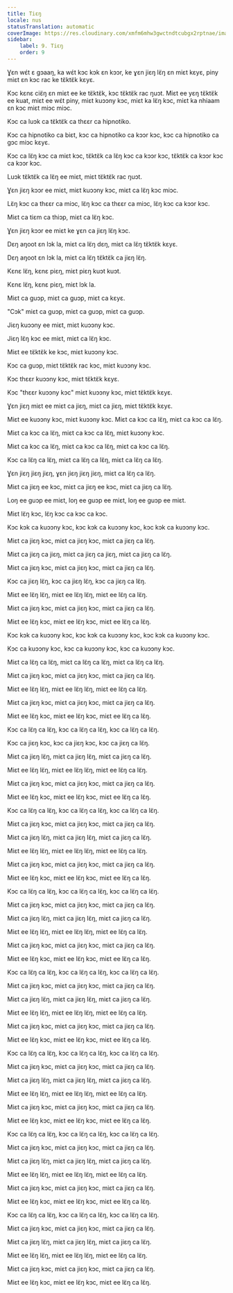 ```yaml
---
title: Tiɛŋ
locale: nus
statusTranslation: automatic
coverImage: https://res.cloudinary.com/xmfm6mhw3gwctndtcubgx2rptnae/image/upload/v1740337243/small_cover_educacion_fundamental_a051170f1c.webp
sidebar:
    label: 9. Tiɛŋ
    order: 9
---
```

Ɣɛn wɛ́t ɛ gɔaaŋ, ka wɛ́t kɔc kɔk ɛn kɔɔr, ke ɣɛn jiɛŋ lɛ̈ŋ ɛn miɛt kɛyɛ, piny miɛt ɛn kɔc rac ke tɛ̈ktɛ̈k kɛyɛ.

Kɔc kɛnɛ ciɛ̈ŋ ɛn miɛt ee ke tɛ̈ktɛ̈k, kɔc tɛ̈ktɛ̈k rac ŋuɔt. Miɛt ee yɛŋ tɛ̈ktɛ̈k ee kuat, miɛt ee wɛ́t piny, miɛt kuɔɔny kɔc, miɛt ka lɛ̈ŋ kɔc, miɛt ka nhiaam ɛn kɔc miɛt miɔc miɔc.

Kɔc ca luɔk ca tɛ̈ktɛ̈k ca thɛɛr ca hipnotiko.

Kɔc ca hipnotiko ca biɛt, kɔc ca hipnotiko ca kɔɔr kɔc, kɔc ca hipnotiko ca gɔc miɔc kɛyɛ.

Kɔc ca lɛ̈ŋ kɔc ca miɛt kɔc, tɛ̈ktɛ̈k ca lɛ̈ŋ kɔc ca kɔɔr kɔc, tɛ̈ktɛ̈k ca kɔɔr kɔc ca kɔɔr kɔc.

Luɔk tɛ̈ktɛ̈k ca lɛ̈ŋ ee miɛt, miɛt tɛ̈ktɛ̈k rac ŋuɔt.

Ɣɛn jiɛŋ kɔɔr ee miɛt, miɛt kuɔɔny kɔc, miɛt ca lɛ̈ŋ kɔc miɔc.

Lɛ̈ŋ kɔc ca thɛɛr ca miɔc, lɛ̈ŋ kɔc ca thɛɛr ca miɔc, lɛ̈ŋ kɔc ca kɔɔr kɔc.

Miɛt ca tiɛm ca thiɔp, miɛt ca lɛ̈ŋ kɔc.

Ɣɛn jiɛŋ kɔɔr ee miɛt ke ɣɛn ca jiɛŋ lɛ̈ŋ kɔc.

Dɛŋ aŋoot ɛn lɔk la, miɛt ca lɛ̈ŋ dɛŋ, miɛt ca lɛ̈ŋ tɛ̈ktɛ̈k kɛyɛ.

Dɛŋ aŋoot ɛn lɔk la, miɛt ca lɛ̈ŋ tɛ̈ktɛ̈k ca jiɛŋ lɛ̈ŋ.

Kɛnɛ lɛ̈ŋ, kɛnɛ piɛŋ, miɛt piɛŋ kuɔt kuɔt.

Kɛnɛ lɛ̈ŋ, kɛnɛ piɛŋ, miɛt lɔk la.

Miɛt ca guɔp, miɛt ca guɔp, miɛt ca kɛyɛ.

"Cɔk" miɛt ca guɔp, miɛt ca guɔp, miɛt ca guɔp.

Jiɛŋ kuɔɔny ee miɛt, miɛt kuɔɔny kɔc.

Jiɛŋ lɛ̈ŋ kɔc ee miɛt, miɛt ca lɛ̈ŋ kɔc.

Miɛt ee tɛ̈ktɛ̈k ke kɔc, miɛt kuɔɔny kɔc.

Kɔc ca guɔp, miɛt tɛ̈ktɛ̈k rac kɔc, miɛt kuɔɔny kɔc.

Kɔc thɛɛr kuɔɔny kɔc, miɛt tɛ̈ktɛ̈k kɛyɛ.

Kɔc "thɛɛr kuɔɔny kɔc" miɛt kuɔɔny kɔc, miɛt tɛ̈ktɛ̈k kɛyɛ.

Ɣɛn jiɛŋ miɛt ee miɛt ca jiɛŋ, miɛt ca jiɛŋ, miɛt tɛ̈ktɛ̈k kɛyɛ.

Miɛt ee kuɔɔny kɔc, miɛt kuɔɔny kɔc. Miɛt ca kɔc ca lɛ̈ŋ, miɛt ca kɔc ca lɛ̈ŋ.

Miɛt ca kɔc ca lɛ̈ŋ, miɛt ca kɔc ca lɛ̈ŋ, miɛt kuɔɔny kɔc.

Miɛt ca kɔc ca lɛ̈ŋ, miɛt ca kɔc ca lɛ̈ŋ, miɛt ca kɔc ca lɛ̈ŋ.

Kɔc ca lɛ̈ŋ ca lɛ̈ŋ, miɛt ca lɛ̈ŋ ca lɛ̈ŋ, miɛt ca lɛ̈ŋ ca lɛ̈ŋ.

Ɣɛn jiɛŋ jiɛŋ jiɛŋ, ɣɛn jiɛŋ jiɛŋ jiɛŋ, miɛt ca lɛ̈ŋ ca lɛ̈ŋ.

Miɛt ca jiɛŋ ee kɔc, miɛt ca jiɛŋ ee kɔc, miɛt ca jiɛŋ ca lɛ̈ŋ.

Loŋ ee guɔp ee miɛt, loŋ ee guɔp ee miɛt, loŋ ee guɔp ee miɛt.

Miɛt lɛ̈ŋ kɔc, lɛ̈ŋ kɔc ca kɔc ca kɔc.

Kɔc kɔk ca kuɔɔny kɔc, kɔc kɔk ca kuɔɔny kɔc, kɔc kɔk ca kuɔɔny kɔc.

Miɛt ca jiɛŋ kɔc, miɛt ca jiɛŋ kɔc, miɛt ca jiɛŋ ca lɛ̈ŋ.

Miɛt ca jiɛŋ ca jiɛŋ, miɛt ca jiɛŋ ca jiɛŋ, miɛt ca jiɛŋ ca lɛ̈ŋ.

Miɛt ca jiɛŋ kɔc, miɛt ca jiɛŋ kɔc, miɛt ca jiɛŋ ca lɛ̈ŋ.

Kɔc ca jiɛŋ lɛ̈ŋ, kɔc ca jiɛŋ lɛ̈ŋ, kɔc ca jiɛŋ ca lɛ̈ŋ.

Miɛt ee lɛ̈ŋ lɛ̈ŋ, miɛt ee lɛ̈ŋ lɛ̈ŋ, miɛt ee lɛ̈ŋ ca lɛ̈ŋ.

Miɛt ca jiɛŋ kɔc, miɛt ca jiɛŋ kɔc, miɛt ca jiɛŋ ca lɛ̈ŋ.

Miɛt ee lɛ̈ŋ kɔc, miɛt ee lɛ̈ŋ kɔc, miɛt ee lɛ̈ŋ ca lɛ̈ŋ.

Kɔc kɔk ca kuɔɔny kɔc, kɔc kɔk ca kuɔɔny kɔc, kɔc kɔk ca kuɔɔny kɔc.

Kɔc ca kuɔɔny kɔc, kɔc ca kuɔɔny kɔc, kɔc ca kuɔɔny kɔc.

Miɛt ca lɛ̈ŋ ca lɛ̈ŋ, miɛt ca lɛ̈ŋ ca lɛ̈ŋ, miɛt ca lɛ̈ŋ ca lɛ̈ŋ.

Miɛt ca jiɛŋ kɔc, miɛt ca jiɛŋ kɔc, miɛt ca jiɛŋ ca lɛ̈ŋ.

Miɛt ee lɛ̈ŋ lɛ̈ŋ, miɛt ee lɛ̈ŋ lɛ̈ŋ, miɛt ee lɛ̈ŋ ca lɛ̈ŋ.

Miɛt ca jiɛŋ kɔc, miɛt ca jiɛŋ kɔc, miɛt ca jiɛŋ ca lɛ̈ŋ.

Miɛt ee lɛ̈ŋ kɔc, miɛt ee lɛ̈ŋ kɔc, miɛt ee lɛ̈ŋ ca lɛ̈ŋ.

Kɔc ca lɛ̈ŋ ca lɛ̈ŋ, kɔc ca lɛ̈ŋ ca lɛ̈ŋ, kɔc ca lɛ̈ŋ ca lɛ̈ŋ.

Kɔc ca jiɛŋ kɔc, kɔc ca jiɛŋ kɔc, kɔc ca jiɛŋ ca lɛ̈ŋ.

Miɛt ca jiɛŋ lɛ̈ŋ, miɛt ca jiɛŋ lɛ̈ŋ, miɛt ca jiɛŋ ca lɛ̈ŋ.

Miɛt ee lɛ̈ŋ lɛ̈ŋ, miɛt ee lɛ̈ŋ lɛ̈ŋ, miɛt ee lɛ̈ŋ ca lɛ̈ŋ.

Miɛt ca jiɛŋ kɔc, miɛt ca jiɛŋ kɔc, miɛt ca jiɛŋ ca lɛ̈ŋ.

Miɛt ee lɛ̈ŋ kɔc, miɛt ee lɛ̈ŋ kɔc, miɛt ee lɛ̈ŋ ca lɛ̈ŋ.

Kɔc ca lɛ̈ŋ ca lɛ̈ŋ, kɔc ca lɛ̈ŋ ca lɛ̈ŋ, kɔc ca lɛ̈ŋ ca lɛ̈ŋ.

Miɛt ca jiɛŋ kɔc, miɛt ca jiɛŋ kɔc, miɛt ca jiɛŋ ca lɛ̈ŋ.

Miɛt ca jiɛŋ lɛ̈ŋ, miɛt ca jiɛŋ lɛ̈ŋ, miɛt ca jiɛŋ ca lɛ̈ŋ.

Miɛt ee lɛ̈ŋ lɛ̈ŋ, miɛt ee lɛ̈ŋ lɛ̈ŋ, miɛt ee lɛ̈ŋ ca lɛ̈ŋ.

Miɛt ca jiɛŋ kɔc, miɛt ca jiɛŋ kɔc, miɛt ca jiɛŋ ca lɛ̈ŋ.

Miɛt ee lɛ̈ŋ kɔc, miɛt ee lɛ̈ŋ kɔc, miɛt ee lɛ̈ŋ ca lɛ̈ŋ.

Kɔc ca lɛ̈ŋ ca lɛ̈ŋ, kɔc ca lɛ̈ŋ ca lɛ̈ŋ, kɔc ca lɛ̈ŋ ca lɛ̈ŋ.

Miɛt ca jiɛŋ kɔc, miɛt ca jiɛŋ kɔc, miɛt ca jiɛŋ ca lɛ̈ŋ.

Miɛt ca jiɛŋ lɛ̈ŋ, miɛt ca jiɛŋ lɛ̈ŋ, miɛt ca jiɛŋ ca lɛ̈ŋ.

Miɛt ee lɛ̈ŋ lɛ̈ŋ, miɛt ee lɛ̈ŋ lɛ̈ŋ, miɛt ee lɛ̈ŋ ca lɛ̈ŋ.

Miɛt ca jiɛŋ kɔc, miɛt ca jiɛŋ kɔc, miɛt ca jiɛŋ ca lɛ̈ŋ.

Miɛt ee lɛ̈ŋ kɔc, miɛt ee lɛ̈ŋ kɔc, miɛt ee lɛ̈ŋ ca lɛ̈ŋ.

Kɔc ca lɛ̈ŋ ca lɛ̈ŋ, kɔc ca lɛ̈ŋ ca lɛ̈ŋ, kɔc ca lɛ̈ŋ ca lɛ̈ŋ.

Miɛt ca jiɛŋ kɔc, miɛt ca jiɛŋ kɔc, miɛt ca jiɛŋ ca lɛ̈ŋ.

Miɛt ca jiɛŋ lɛ̈ŋ, miɛt ca jiɛŋ lɛ̈ŋ, miɛt ca jiɛŋ ca lɛ̈ŋ.

Miɛt ee lɛ̈ŋ lɛ̈ŋ, miɛt ee lɛ̈ŋ lɛ̈ŋ, miɛt ee lɛ̈ŋ ca lɛ̈ŋ.

Miɛt ca jiɛŋ kɔc, miɛt ca jiɛŋ kɔc, miɛt ca jiɛŋ ca lɛ̈ŋ.

Miɛt ee lɛ̈ŋ kɔc, miɛt ee lɛ̈ŋ kɔc, miɛt ee lɛ̈ŋ ca lɛ̈ŋ.

Kɔc ca lɛ̈ŋ ca lɛ̈ŋ, kɔc ca lɛ̈ŋ ca lɛ̈ŋ, kɔc ca lɛ̈ŋ ca lɛ̈ŋ.

Miɛt ca jiɛŋ kɔc, miɛt ca jiɛŋ kɔc, miɛt ca jiɛŋ ca lɛ̈ŋ.

Miɛt ca jiɛŋ lɛ̈ŋ, miɛt ca jiɛŋ lɛ̈ŋ, miɛt ca jiɛŋ ca lɛ̈ŋ.

Miɛt ee lɛ̈ŋ lɛ̈ŋ, miɛt ee lɛ̈ŋ lɛ̈ŋ, miɛt ee lɛ̈ŋ ca lɛ̈ŋ.

Miɛt ca jiɛŋ kɔc, miɛt ca jiɛŋ kɔc, miɛt ca jiɛŋ ca lɛ̈ŋ.

Miɛt ee lɛ̈ŋ kɔc, miɛt ee lɛ̈ŋ kɔc, miɛt ee lɛ̈ŋ ca lɛ̈ŋ.

Kɔc ca lɛ̈ŋ ca lɛ̈ŋ, kɔc ca lɛ̈ŋ ca lɛ̈ŋ, kɔc ca lɛ̈ŋ ca lɛ̈ŋ.

Miɛt ca jiɛŋ kɔc, miɛt ca jiɛŋ kɔc, miɛt ca jiɛŋ ca lɛ̈ŋ.

Miɛt ca jiɛŋ lɛ̈ŋ, miɛt ca jiɛŋ lɛ̈ŋ, miɛt ca jiɛŋ ca lɛ̈ŋ.

Miɛt ee lɛ̈ŋ lɛ̈ŋ, miɛt ee lɛ̈ŋ lɛ̈ŋ, miɛt ee lɛ̈ŋ ca lɛ̈ŋ.

Miɛt ca jiɛŋ kɔc, miɛt ca jiɛŋ kɔc, miɛt ca jiɛŋ ca lɛ̈ŋ.

Miɛt ee lɛ̈ŋ kɔc, miɛt ee lɛ̈ŋ kɔc, miɛt ee lɛ̈ŋ ca lɛ̈ŋ.

Kɔc ca lɛ̈ŋ ca lɛ̈ŋ, kɔc ca lɛ̈ŋ ca lɛ̈ŋ, kɔc ca lɛ̈ŋ ca lɛ̈ŋ.

Miɛt ca jiɛŋ kɔc, miɛt ca jiɛŋ kɔc, miɛt ca jiɛŋ ca lɛ̈ŋ.

Miɛt ca jiɛŋ lɛ̈ŋ, miɛt ca jiɛŋ lɛ̈ŋ, miɛt ca jiɛŋ ca lɛ̈ŋ.

Miɛt ee lɛ̈ŋ lɛ̈ŋ, miɛt ee lɛ̈ŋ lɛ̈ŋ, miɛt ee lɛ̈ŋ ca lɛ̈ŋ.

Miɛt ca jiɛŋ kɔc, miɛt ca jiɛŋ kɔc, miɛt ca jiɛŋ ca lɛ̈ŋ.

Miɛt ee lɛ̈ŋ kɔc, miɛt ee lɛ̈ŋ kɔc, miɛt ee lɛ̈ŋ ca lɛ̈ŋ.

